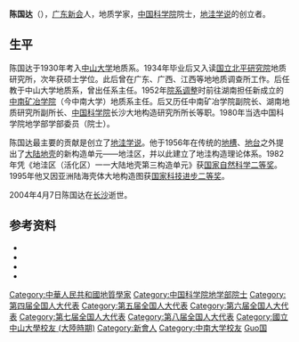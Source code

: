 '''陈国达'''（{{bd|1912年|1月22日|2004年|4月7日|catIdx=Chen陈}}），[[广东|广东]][[新会|新会]]人，地质学家，[[中国科学院|中国科学院]]院士，[[地洼学说|地洼学说]]的创立者。

== 生平 ==
陈国达于1930年考入[[中山大学|中山大学]]地质系。1934年毕业后又入读[[国立北平研究院|国立北平研究院]]地质研究所，次年获硕士学位。此后曾在广东、广西、江西等地地质调查所工作。后任教于中山大学地质系，曾出任系主任。1952年[[院系调整|院系调整]]时前往湖南担任新成立的[[中南矿冶学院|中南矿冶学院]]（今中南大学）地质系主任。后又历任中南矿冶学院副院长、湖南地质研究所副所长、[[中国科学院|中国科学院]]长沙大地构造研究所所长等职。1980年当选中国科学院地学部学部委员（院士）。

陈国达最主要的贡献是创立了[[地洼学说|地洼学说]]。他于1956年在传统的[[地槽|地槽]]、[[地台|地台]]之外提出了[[大陆地壳|大陆地壳]]的新构造单元——地洼区，并以此建立了地洼构造理论体系。1982年凭《地洼区（活化区）一一大陆地壳第三构造单元》获[[国家自然科学奖|国家自然科学二等奖]]。1995年他又因亚洲陆海壳体大地构造图获[[国家科技进步奖|国家科技进步二等奖]]。

2004年4月7日陈国达在[[长沙|长沙]]逝世。

== 参考资料 ==
{{ReflistH}}
* {{cite web|url=http://www.library.hn.cn/hxrw/xdrw/keji/chenguoda.htm|title=陈国达(1912—2004)|publisher=湖南图书馆}}
* {{cite web|url=http://www.southcn.com/news/gdnews/sh/hrjnh/fyrw/200409060329.htm|title=大地之子——陈国达（1912—2004），地质学、大地构造学家|publisher=南方网}}
* {{cite web|url=http://zndxb.cuepa.cn/show_more.php?doc_id=458278|title=创立地洼学说的陈国达|publisher=中南大学校报|date=2011-06-21}}
* {{cite web|url=http://www.csu.edu.cn/chinese/outline/academician/chenguoda/cgd.htm|title=陈国达院士|publisher=中南大学|deadurl=yes|archiveurl=https://web.archive.org/web/20100527170434/http://www.csu.edu.cn/chinese/outline/academician/chenguoda/cgd.htm|archivedate=2010-05-27}}
{{ReflistF}}

{{中国科学院地学部院士}}

{{DEFAULTSORT:Chen陈}}
[[Category:中華人民共和國地質學家|Category:中華人民共和國地質學家]]
[[Category:中国科学院地学部院士|Category:中国科学院地学部院士]]
[[Category:第四届全国人大代表|Category:第四届全国人大代表]]
[[Category:第五届全国人大代表|Category:第五届全国人大代表]]
[[Category:第六届全国人大代表|Category:第六届全国人大代表]]
[[Category:第七届全国人大代表|Category:第七届全国人大代表]]
[[Category:第八届全国人大代表|Category:第八届全国人大代表]]
[[Category:國立中山大學校友_(大陸時期)|Category:國立中山大學校友 (大陸時期)]]
[[Category:新會人|Category:新會人]]
[[Category:中南大学校友|Category:中南大学校友]]
[[Category:陈姓|Guo国]]